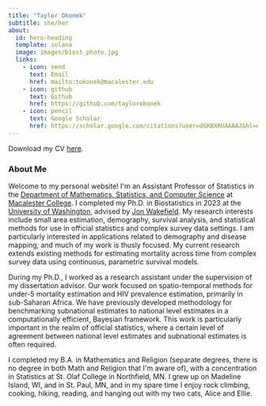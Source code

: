 ```yaml
---
title: "Taylor Okonek"
subtitle: she/her
about: 
  id: hero-heading
  template: solana
  image: images/biost_photo.jpg
  links:
    - icon: send
      text: Email
      href: mailto:tokonek@macalester.edu
    - icon: github
      text: Github
      href: https://github.com/taylorokonek
    - icon: pencil
      text: Google Scholar
      href: https://scholar.google.com/citations?user=dGKBXRUAAAAJ&hl=en&oi=ao
---
```


:::{#hero-heading}

Download my CV [here](https://drive.google.com/file/d/19ya1X48E4S6pyO1b_sBvLDSWNqAvUQx_/view?usp=sharing).

:::

### About Me

Welcome to my personal website! I\'m an Assistant Professor of Statistics in the [Department of Mathematics, Statistics, and Computer Science](https://www.macalester.edu/mscs/) at [Macalester College](https://www.macalester.edu/). I completed my Ph.D. in Biostatistics in 2023 at the [University of Washington](http://www.biostat.washington.edu/), advised by [Jon Wakefield](http://faculty.washington.edu/jonno/). My research interests include small area estimation, demography, survival analysis, and statistical methods for use in official statistics and complex survey data settings. I am particularly interested in applications related to demography and disease mapping, and much of my work is thusly focused. My current research extends existing methods for estimating mortality across time from complex survey data using continuous, parametric survival models.

During my Ph.D., I worked as a research assistant under the supervision of my dissertation advisor. Our work focused on spatio-temporal methods for under-5 mortality estimation and HIV prevalence estimation, primarily in sub-Saharan Africa. We have previously developed methodology for benchmarking subnational estimates to national level estimates in a computationally efficient, Bayesian framework. This work is particularly important in the realm of official statistics, where a certain level of agreement between national level estimates and subnational estimates is often required.

I completed my B.A. in Mathematics and Religion (separate degrees, there is no degree in both Math and Religion that I\'m aware of), with a concentration in Statistics at St. Olaf College in Northfield, MN. I grew up on Madeline Island, WI, and in St. Paul, MN, and in my spare time I enjoy rock climbing, cooking, hiking, reading, and hanging out with my two cats, Alice and Ellie.

